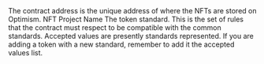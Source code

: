 <ParamField path="contract_address">
The contract address is the unique address of where the NFTs are stored on Optimism.
</ParamField>
<ParamField path="name">
NFT Project Name
</ParamField>
<ParamField path="standard">
The token standard. This is the set of rules that the contract must respect  to be compatible with the common standards. Accepted values are presently standards represented. If you are adding a token with a new standard, remember to add it the accepted values list.   

</ParamField>
